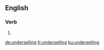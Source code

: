 ==English==

===Verb===
{{head|en|present participle}}

# {{present participle of|undersell|lang=en|nocat=1}}

[[de:underselling]]
[[fr:underselling]]
[[ku:underselling]]